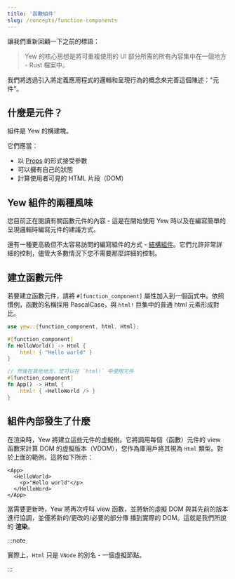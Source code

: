 ```yaml
---
title: '函數組件'
slug: /concepts/function-components
---
```


讓我們重新回顧一下之前的標語：

> Yew 的核心思想是將可重複使用的 UI 部分所需的所有內容集中在一個地方 - Rust 檔案中。

我們將透過引入將定義應用程式的邏輯和呈現行為的概念來完善這個陳述："元件"。

## 什麼是元件？

組件是 Yew 的構建塊。

它們應當：

- 以 [Props](./properties.mdx) 的形式接受參數
- 可以擁有自己的狀態
- 計算使用者可見的 HTML 片段（DOM）

## Yew 組件的兩種風味

您目前正在閱讀有關函數元件的內容 - 這是在開始使用 Yew 時以及在編寫簡單的呈現邏輯時編寫元件的建議方式。

還有一種更高級但不太容易訪問的編寫組件的方式 - [結構組件](advanced-topics/struct-components/introduction.mdx)。它們允許非常詳細的控制，儘管大多數情況下您不需要那麼詳細的控制。

## 建立函數元件

若要建立函數元件，請將 `#[function_component]` 屬性加入到一個函式中。依照慣例，函數的名稱採用 PascalCase，與 `html!` 巨集中的普通 html 元素形成對比。

```rust
use yew::{function_component, html, Html};

#[function_component]
fn HelloWorld() -> Html {
    html! { "Hello world" }
}

// 然後在其他地方，您可以在 `html!` 中使用元件
#[function_component]
fn App() -> Html {
    html! { <HelloWorld /> }
}
```

## 組件內部發生了什麼

在渲染時，Yew 將建立這些元件的虛擬樹。它將調用每個（函數）元件的 view 函數來計算 DOM 的虛擬版本（VDOM），您作為庫用戶將其視為 `Html` 類型。對於上面的範例，這將如下所示：

```xhtml
<App>
  <HelloWorld>
    <p>"Hello world"</p>
  </HelloWord>
</App>
```

當需要更新時，Yew 將再次呼叫 view 函數，並將新的虛擬 DOM 與其先前的版本進行協調，並僅將新的/更改的/必要的部分傳 播到實際的 DOM。這就是我們所說的 **渲染**。

:::note

實際上，`Html` 只是 `VNode` 的別名 - 一個虛擬節點。

:::

